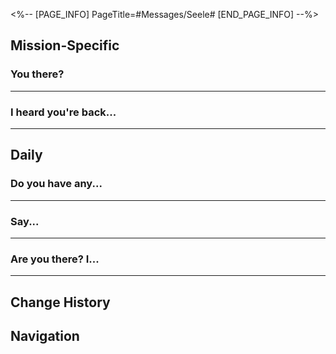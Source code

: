 <%-- [PAGE_INFO]
PageTitle=#Messages/Seele#
[END_PAGE_INFO] --%>
{{Messages Infobox
|id        = 1102
|image     = Character Seele Icon.png
|type      = Character
|sender    = Seele
|signature = If you have anything to say, spill it!
|faction   = Jarilo-VI
}}

==Mission-Specific==
===You there?===
{{Messages
|start_condition = 
|text =
:'''Seele:''' You there?
:'''Seele:''' I found Luka. He's on his way to Rivet Town alone
:'''Seele:''' Wanna go there together?
:{Choice} I'm coming.
::'''(Trailblazer):''' I'm coming.
:{Choice} Will we make it?
::'''(Trailblazer):''' Will we make it?
:'''Seele:''' We'll make it if we run
:'''Seele:''' I'm waiting for you at the intersection, come quick
}}
----

===I heard you're back...===
{{Messages
|start_condition = 
|text =
:'''Seele:''' I heard you're back in Belobog, (Trailblazer)?
:'''Seele:''' Gimme a shout when you have a minute. It's urgent
:{Choice} What's up, Seele?
:'''(Trailblazer):''' What's going on?
:'''Seele:''' A bunch of rascals came down to the Underworld and took over the Great Mine by force
:'''Seele:''' I asked Bronya what to do, and she told me not to mess with them for the time being
:{Choice} Listen to her, and don't mess with them.
::'''(Trailblazer):''' Bronya was right. It's probably best not to mess with them
::'''Seele:''' Too late. Wildfire and Silvermane Guards already engaged with them
:{Choice} We must fight back.
::'''(Trailblazer):''' We can't let those guys bully the miners! We must fight back
::'''Seele:''' Yeah, we're already on it. Wildfire and Silvermane Guards already engaged with them.
:'''Seele:''' But those jerks have super advanced fancy weapons with jacked up damage. We can't handle them
:'''Seele:''' I'm sending you an SOS cuz I'm running out of ideas
:{Choice} I'm coming.
:'''(Trailblazer):''' Hang in there. We're on our way
}}
----

==Daily==
===Do you have any...===
{{Messages|text=
:'''Seele:''' Do you have any experience in this
:'''Seele:''' Arguing
:'''Seele:''' Or message-arguing
:{Choice} Why do you ask?
:'''(Trailblazer):''' Why do you ask?
:'''(Trailblazer):''' [[File:Sticker PPG 07 Pom-Pom 07.png|80px|&lbrack;Confused&rbrack;]]
:'''Seele:''' Two of the Wildfire members got into some kind of conflict
:'''Seele:''' Now they are not on meeting terms
:'''Seele:''' But I checked on them individually
:'''Seele:''' And they were still sending messages to each other
:'''Seele:''' So have they made up or are they still fighting?
:{Choice} They've reconciled
::'''(Trailblazer):''' They've reconciled
::'''(Trailblazer):''' Just some things they can't say in person
::'''Seele:''' Why
::'''Seele:''' Wouldn't it be better to tell each other in person?
:{Choice} Still fighting
::'''(Trailblazer):''' Still fighting
::'''(Trailblazer):''' They must be fighting through text
::'''Seele:''' Isn't that just unfulfilling?
::'''Seele:''' Might as well fight again in person
::'''Seele:''' Just quickly clear the air and end the conflict
:{Choice} I don't know
::'''(Trailblazer):''' I don't know
::'''(Trailblazer):''' Every situation is different
::'''Seele:''' It's not that big of a deal. I don't want to get involved
::'''Seele:''' It's between the two of them, they'll work it out
:'''Seele:''' I just don't understand
:'''Seele:''' When I was small, if I got into a conflict with someone
:'''Seele:''' We usually resolved it with a fight
:{Choice} [Shocked]
::'''(Trailblazer):''' [[File:Sticker PPG 07 Pom-Pom 08.png|80px|&lbrack;Shocked&rbrack;]]
:{Choice} [Confused]
::'''(Trailblazer):''' [[File:Sticker PPG 07 Pom-Pom 07.png|80px|&lbrack;Confused&rbrack;]]
:{Choice} [Thumbs Up]
::'''(Trailblazer):''' [[File:Sticker PPG 07 Pom-Pom 06.png|80px|&lbrack;Thumbs Up&rbrack;]]
:'''Seele:''' If any disagreement arises between us
:'''Seele:''' I don't care if we're fighting or arguing
:'''Seele:''' You must come confront me in person
:{Choice} ...okay
:'''(Trailblazer):''' ...okay
}}
----

===Say...===
{{Messages|text=
:'''Seele:''' Say...
:'''Seele:''' You are all on the Express usually, right?
:'''Seele:''' What do you do for fun?
:{Choice} [[File:Sticker PPG 07 Pom-Pom 07.png|80px|&lbrack;Confused&rbrack;]]
:'''(Trailblazer):''' [[File:Sticker PPG 07 Pom-Pom 07.png|80px|&lbrack;Confused&rbrack;]]
:'''Seele:''' Just asking
:'''Seele:''' Now that there's much less fighting to do, I want to cultivate some new hobbies
:{Choice} I like singing and dancing
::'''(Trailblazer):''' I like singing and dancing
::'''Seele:''' Singing and dancing? That's a bit boring
::'''Seele:''' Not interested, it doesn't suit me anyway
:{Choice} I like rapping
::'''(Trailblazer):''' I like rapping
::'''Seele:''' ...Rapping?
::'''Seele:''' There are people in the Underworld who like it, I guess, but it's not for me
:{Choice} I like doing sports
::'''(Trailblazer):''' I like doing sports
::'''Seele:''' Sports? Why don't you come over to Wildfire and be a runner?
::'''Seele:''' I guarantee you'll get your step count in no time
:'''Seele:''' How bothersome... Now that I have time, I don't know what to spend my time on
:{Choice} What were your hobbies before this?
:'''(Trailblazer):''' What were your hobbies before this?
:'''Seele:''' Me? Nothing
:'''Seele:''' Just some handicraft, some doll-mending and stuff
:{Choice} What a serene hobby...
::'''(Trailblazer):''' What a serene hobby...
::'''Seele:''' Why, don't trust me?
:{Choice} It doesn't sound like you...
::'''(Trailblazer):''' It doesn't sound like you...
::'''Seele:''' Do you have some misconception about me?
:'''Seele:''' If you have any suggestions
:'''Seele:''' feel free to send some my way
:'''Seele:''' I'm gonna go paint the wall
:'''Seele:''' I have to finish 15 walls today, sigh
}}
----

===Are you there? I...===
{{Messages|text=
:'''Seele:''' Are you there? I have a question
:'''Seele:''' Normally
:'''Seele:''' do you read?
:{Choice} Never
::'''(Trailblazer):''' Never
::'''Seele:''' Is that so?
::'''Seele:''' I guess we are similar in that way
:{Choice} I sometimes read web novels from other planets
::'''(Trailblazer):''' I sometimes read web novels from other planets
::'''Seele:''' Web novels? Are they interesting?
::'''Seele:''' *sigh* I don't like reading
:{Choice} I read everything
::'''(Trailblazer):''' I read everything
::'''Seele:''' That's impressive
::'''Seele:''' *sigh* I don't like reading
:'''Seele:''' Reading is tiring and uses my brain power
:'''Seele:''' The moment I start reading a new page, I'd already forgotten what the previous page was about
:'''Seele:''' I don't know how Bronya manages to read so much
:{Choice} She's been educated to do so since she was young
::'''(Trailblazer):''' She's been educated to do so since she was young
::'''Seele:''' Hmph, ikr?
::'''Seele:''' So it's normal that I can't read much, right?
:{Choice} The first step is always the hardest
::'''(Trailblazer):''' The first step is always the hardest
::'''Seele:''' It's very difficult
::'''Seele:''' When I was young, I was just trying to survive on the streets, how would I have the time to read
:'''Seele:''' Gah, Bronya gave me a huge list of book recommendations
:'''Seele:''' I tried a few of them and only managed to get through the first few pages
:'''Seele:''' I can't read them without getting drowsy
:'''Seele:''' Oh, but there's a book that's pretty interesting
:'''Seele:''' ''Tale of the Winterlands'', I only managed to read a few pages, but it's pretty gripping
:'''Seele:''' That's all, just wanted to vent a bit
:'''Seele:''' I'll go ahead and keep reading. I'll try my best to finish the book
}}
----

==Change History==
{{Change History|1.0}}

==Navigation==
{{Messages Navbox}}